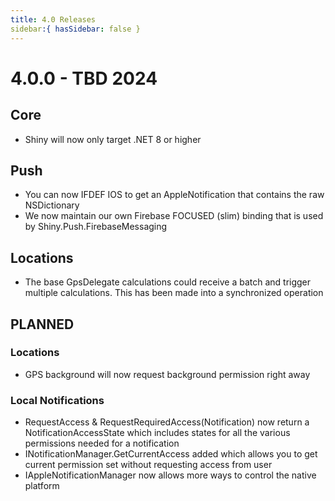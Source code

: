 ```yaml
---
title: 4.0 Releases
sidebar:{ hasSidebar: false }
---
```


# 4.0.0 - TBD 2024

## Core
* <RN type="enhancement" breaking={true}>Shiny will now only target .NET 8 or higher</RN>

## Push
* <RN type="enhancement" platform="iOS">You can now IFDEF IOS to get an AppleNotification that contains the raw NSDictionary</RN>
* <RN type="enhancement" platform="iOS">We now maintain our own Firebase FOCUSED (slim) binding that is used by Shiny.Push.FirebaseMessaging</RN>

## Locations
* <RN type="fix">The base GpsDelegate calculations could receive a batch and trigger multiple calculations.  This has been made into a synchronized operation</RN>

## PLANNED
### Locations
* <RN type="enhancement" platform="iOS">GPS background will now request background permission right away</RN>

### Local Notifications
* <RN type="enhancement" breaking={true}>RequestAccess & RequestRequiredAccess(Notification) now return a NotificationAccessState which includes states for all the various permissions needed for a notification</RN>
* <RN type="enhancement">INotificationManager.GetCurrentAccess added which allows you to get current permission set without requesting access from user</RN>
* <RN type="enhancement" platform="iOS" breaking={true}>IAppleNotificationManager now allows more ways to control the native platform</RN>

